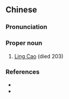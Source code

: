==Chinese==
{{zh-forms}}

===Pronunciation===
{{zh-pron
|m=Líng Cāo
|cat=pn
}}

===Proper noun===
{{zh-proper noun}}

# [[w:Ling Cao|Ling Cao]] (died 203)

===References===
* {{pedialite|Ling Cao}}
* {{pedialite|凌操|lang=zh}}